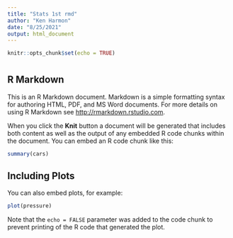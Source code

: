 ```yaml
---
title: "Stats 1st rmd"
author: "Ken Harmon"
date: "8/25/2021"
output: html_document
---
```


```r
knitr::opts_chunk$set(echo = TRUE)
```

# {.tabset .tabset-fade}

## R Markdown

This is an R Markdown document. Markdown is a simple formatting syntax for authoring HTML, PDF, and MS Word documents. For more details on using R Markdown see <http://rmarkdown.rstudio.com>.

When you click the **Knit** button a document will be generated that includes both content as well as the output of any embedded R code chunks within the document. You can embed an R code chunk like this:

```r
summary(cars)
```

## Including Plots

You can also embed plots, for example:

```r
plot(pressure)
```

Note that the `echo = FALSE` parameter was added to the code chunk to prevent printing of the R code that generated the plot.
